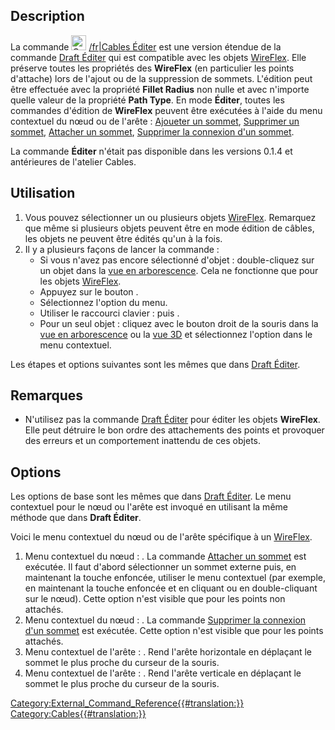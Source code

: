 <languages/>

{{Docnav/fr
|[[Cables_CompoundPath/fr|Composé]]
|[[Cables_Profile/fr|Profil]]
|[[Cables_Workbench/fr|Cables]]
|IconL=Cables_CompoundPath.svg
|IconR=Cables_Profile.svg
|IconC=Cables_workbench_icon.svg
}}

{{GuiCommand/fr
|Name=Cables Edit
|Name/fr=Cables Éditer
|MenuLocation=Cable Wires → Edit
|Workbenches=[[Cables_Workbench/fr|Cables]]
|Shortcut={{KEY|D}} {{KEY|E}}
|Version=0.2.0
|SeeAlso=[[Cables_WireFlex/fr|Cables WireFlex]]
}}

==Description==

La commande [[File:Cables_Edit.svg|24px]] [[Cables_Edit|/fr|Cables Éditer]] est une version étendue de la commande [[Draft_Edit/fr|Draft Éditer]] qui est compatible avec les objets [[Cables_WireFlex/fr|WireFlex]]. Elle préserve toutes les propriétés des '''WireFlex''' (en particulier les points d'attache) lors de l'ajout ou de la suppression de sommets. L'édition peut être effectuée avec la propriété '''Fillet Radius''' non nulle et avec n'importe quelle valeur de la propriété '''Path Type'''. En mode '''Éditer''', toutes les commandes d'édition de '''WireFlex''' peuvent être exécutées à l'aide du menu contextuel du nœud ou de l'arête : [[Cables_AddVertex/fr|Ajoueter un sommet]], [[Cables_DelVertex/fr|Supprimer un sommet]], [[Cables_AttachVertex/fr|Attacher un sommet]], [[Cables_RemoveVertexAttachment/fr|Supprimer la connexion d'un sommet]].

La commande '''Éditer''' n'était pas disponible dans les versions 0.1.4 et antérieures de l'atelier Cables.

<span id="Usage"></span>
==Utilisation==

# Vous pouvez sélectionner un ou plusieurs objets [[Cables_WireFlex/fr|WireFlex]]. Remarquez que même si plusieurs objets peuvent être en mode édition de câbles, les objets ne peuvent être édités qu'un à la fois.
# Il y a plusieurs façons de lancer la commande :
#* Si vous n'avez pas encore sélectionné d'objet : double-cliquez sur un objet dans la [[Tree_view/fr|vue en arborescence]]. Cela ne fonctionne que pour les objets [[Cables_WireFlex/fr|WireFlex]].
#* Appuyez sur le bouton {{Button|[[File:Cables_Edit.svg|16px]] [[Cables_Edit/fr|Edit]]}}.
#* Sélectionnez l'option {{MenuCommand|Cable Wires → [[File:Cables_Edit.svg|16px]] Edit}} du menu.
#* Utiliser le raccourci clavier : {{KEY|D}} puis {{KEY|E}}.
#* Pour un seul objet : cliquez avec le bouton droit de la souris dans la [[Tree_view/fr|vue en arborescence]] ou la [[3D_view/fr|vue 3D]] et sélectionnez l'option {{MenuCommand|Cable Wires → [[File:Cables_Edit.svg|16px]] Edit}} dans le menu contextuel.

Les étapes et options suivantes sont les mêmes que dans [[Draft_Edit/fr#Utilisation|Draft Éditer]].

==Remarques==
* N'utilisez pas la commande [[Draft_Edit/fr|Draft Éditer]] pour éditer les objets '''WireFlex'''. Elle peut détruire le bon ordre des attachements des points et provoquer des erreurs et un comportement inattendu de ces objets.

==Options==

Les options de base sont les mêmes que dans [[Draft_Edit/fr|Draft Éditer]]. Le menu contextuel pour le nœud ou l'arête est invoqué en utilisant la même méthode que dans '''Draft Éditer'''.

Voici le menu contextuel du nœud ou de l'arête spécifique à un [[Cables_WireFlex/fr|WireFlex]].

# Menu contextuel du nœud : {{Value|Attach point}}. La commande [[Cables_AttachVertex/fr|Attacher un sommet]] est exécutée. Il faut d'abord sélectionner un sommet externe puis, en maintenant la touche {{KEY|CTRL}} enfoncée, utiliser le menu contextuel {{Value|Attach point}} (par exemple, en maintenant la touche {{KEY|ALT}} enfoncée et en cliquant ou en double-cliquant sur le nœud). Cette option n'est visible que pour les points non attachés.
# Menu contextuel du nœud : {{Value|Remove point attachment}}. La commande [[Cables_RemoveVertexAttachment/fr|Supprimer la connexion d'un sommet]] est exécutée. Cette option n'est visible que pour les points attachés.
# Menu contextuel de l'arête : {{Value|Make edge horizontal}}. Rend l'arête horizontale en déplaçant le sommet le plus proche du curseur de la souris.
# Menu contextuel de l'arête : {{Value|Make edge vertical}}. Rend l'arête verticale en déplaçant le sommet le plus proche du curseur de la souris.


{{Docnav/fr
|[[Cables_CompoundPath/fr|Composé]]
|[[Cables_Profile/fr|Profil]]
|[[Cables_Workbench/fr|Cables]]
|IconL=Cables_CompoundPath.svg
|IconR=Cables_Profile.svg
|IconC=Cables_workbench_icon.svg
}}

[[Category:External_Command_Reference{{#translation:}}]]
[[Category:Cables{{#translation:}}]]